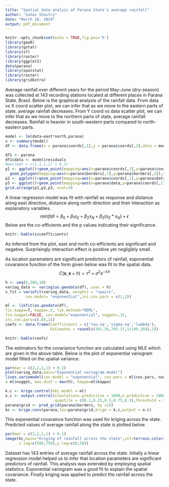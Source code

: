 ---
title: "Spatial data analyis of Parana State's average rainfall"
author: "Suhas Shastry"
date: "March 10, 2019"
output: pdf_document
---

```{r setup, include=FALSE,warning=FALSE}
knitr::opts_chunk$set(echo = TRUE,fig.pos='h')
library(geoR)
library(gstat)
library(sf)
library(raster)
library(ggplot2)
data(parana)
library(spatstat)
library(raster)
library(gridExtra)
```

\subsection*{Introduction}
Average rainfall over different years for the period May-June (dry-season) was collected at 143 recording stations located at different places in Parana State, Brasil. Below is the graphical analysis of the rainfall data. From data vs X coord scatter plot, we can infer that as we move to the eastern parts of state, average rainfall decreases. From Y coord vs data scatter plot, we can infer that as we move to the northern parts of state, average rainfall decreases. Rainfall is heavier in south-western parts compared to north-eastern parts.

```{r fig.height=3.5,include=FALSE,warning=FALSE}
model <- lm(data~east*north,parana)
s <- summary(model)
df <- data.frame(x = parana$coords[,1],y = parana$coords[,2],data = model$residuals)
```

```{r echo=FALSE,fig.height=3,fig.width=10}
df1 <- parana
df1$data <- model$residuals
#par(mar = c(1,1,1,1) + 0.1)
p1 <- ggplot()+geom_point(mapping=aes(x=parana$coords[,1],y=parana$coords[,2]),size = parana$data/100)+
  geom_polygon(mapping=aes(x=parana$borders[,1],y=parana$borders[,2]),color='black',fill=NA)+theme_bw()+xlab("East")+ylab("North")
p2 <- ggplot()+geom_point(mapping=aes(x=parana$coords[,1],y=parana$data))+theme_bw()+xlab("East")+ylab("Rainfall")
p3 <- ggplot()+geom_point(mapping=aes(x=parana$data,y=parana$coords[,2]))+theme_bw()+xlab("Rainfall")+ylab("North")
grid.arrange(p1,p2,p3, ncol=3)
```

\subsection*{Regression Analysis}
A linear regression model was fit with rainfall as response and distance along east direction, distance along north direction and their interaction as explanatory variables.
$$rainfall = \beta_0 + \beta_1 x_{E}+\beta_2x_N +\beta_3(x_E*x_N) +\epsilon $$
Below are the co-efficients and the p values indicating their significance.

```{r echo=FALSE}
knitr::kable(s$coefficients)
```

As inferred from the plot, east and north co-efficients are significant and negative. Surprisingly interaction effect is positive yet negligibly small.

\subsection*{Spatial Analysis}
As location paramaters are significant predictors of rainfall, exponential covaraince function of the form given below was fit to the spatial data.
$$C(\textbf{x},\textbf{x}+h) = \tau^2 + \sigma^2e^{-\lambda h}  $$

```{r include=FALSE,warning=FALSE}
h <- seq(0,300,10)
variog_data <- variog(as.geodata(df), uvec = h)
v_fit = variofit(variog_data, weights = "npairs",
         cov.model= "exponential",ini.cov.pars = c(1,1))

ml <- likfit(as.geodata(df),
fix.kappa=T, kappa=.5, lik.method="REML",
fix.nugget=FALSE, cov.model="exponential", nugget=.15, 
ini.cov.pars=c(.05,1))
coefs <- data.frame(Coefficients = c('tau-sq','sigma-sq','lambda'),
                    Estimates = round(c(391.56,793.17,1/199.359),2))
```

```{r echo=FALSE}
knitr::kable(coefs)
```

The estimators for the covariance function are calculated using MLE which are given in the above table. Below is the plot of exponential variogram model fitted on the spatial variance.

```{r echo=FALSE,fig.height=2.5,fig.width=5,fig.align='center',fig.pos='h'}
par(mar = c(2,2,1,1) + 0.1)
plot(variog_data,main="Exponential variogram model")
lines.variomodel(cov.model = "exponential", cov.pars = ml$cov.pars, nugget 
= ml$nugget, max.dist = max(h), kappa=ml$kappa)
```

```{r include=FALSE,warning=FALSE}
k.c <- krige.control(obj.model = ml)
o.c <- output.control(simulations.predictive = 1000,n.predictive = 10000,
                      quantile = c(0.1,0.25,0.5,0.75,0.9),threshold = 350)
parana$grid <- pred_grid(parana$borders, by =15)
kc <- krige.conv(parana,loc=parana$grid,krige = k.c,output = o.c)
```

This exponential covaraince function was used for kriging across the state. Predicted values of average rainfall along the state is plotted below.

```{r echo=FALSE,fig.height=3,fig.width=5,fig.align='center'}
par(mar = c(2,2,1,1) + 0.1)
image(kc,main="Kriging of rainfall across the state",col=terrain.colors(20),
      x.leg=c(500,750),y.leg=c(0,50))
```

\subsection*{Conclusion}
Dataset has 143 entries of average rainfall across the state. Initally a linear regression model helped us to infer that location parameters are significant predictors of rainfall. This analysis was extended by employing spatial statistics. Exponential variogram was a good fit to explain the spatial covariance. Finally kriging was applied to predict the rainfall across the state.